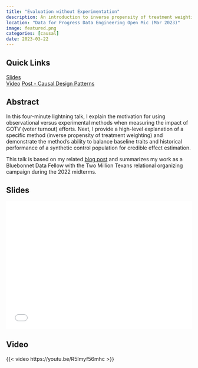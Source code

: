 ```yaml
---
title: "Evaluation without Experimentation"
description: An introduction to inverse propensity of treatment weighting for program evaluation with applications to Two Million Texans' relational organizing campaign during the 2022 midterms  
location: "Data for Progress Data Engineering Open Mic (Mar 2023)"
image: featured.png
categories: [causal]
date: 2023-03-22
---
```


:::{.panel-tabset}

## Quick Links

<span><i class = 'bi bi-file-bar-graph'></i> [Slides](slides.pdf) </span>    
<span><i class = 'bi bi-play'></i> [Video](https://youtu.be/R5Imyf56mhc) </span>
<span><i class = 'bi bi-pencil'></i> [Post - Causal Design Patterns](/post/causal-design-patterns/) </span>  

## Abstract 

In this four-minute lightning talk, I explain the motivation for using observational versus experimental methods when measuring the impact of GOTV (voter turnout) efforts. Next, I provide a high-level explanation of a specific method (inverse propensity of treatment weighting) and demonstrate the method's ability to balance baseline traits and historical performance of a synthetic control population for credible effect estimation. 

This talk is based on my related [blog post](/post/causal-design-patterns) and summarizes my work as a Bluebonnet Data Fellow with the Two Million Texans relational organizing campaign during the 2022 midterms.

## Slides

<div id='slides' style="width:100%; aspect-ratio:16/11;">
<embed src="slides.pdf#zoom=Fit" width="100%" height = "100%"/>
</div>

## Video

{{< video https://youtu.be/R5Imyf56mhc >}}

:::
